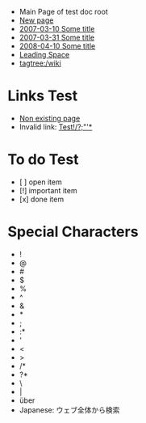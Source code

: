 * Main Page of test doc root
* [[New page]]
* [[2007-03-10 Some title]]
* [[2007-03-31 Some title]]
* [[2008-04-10 Some title]]
* [[  Leading Space]]
* [[tagtree:/wiki]]

= Links Test =
* [[Non existing page]]
* Invalid link: [[Test!/?;"'*]]

= To do Test =
* [ ] open item
* [!] important item
* [x] done item

= Special Characters =
* !
* @
* #
* $
* %
* ^
* &
* *
* ;
* :* 
* '
* <
* >
* /* 
* ?* 
* \
* |
* über
* Japanese: ウェブ全体から検索
